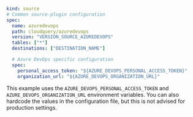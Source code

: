 ```yaml copy
kind: source
# Common source-plugin configuration
spec:
  name: azuredevops
  path: cloudquery/azuredevops
  version: "VERSION_SOURCE_AZUREDEVOPS"
  tables: ["*"]
  destinations: ["DESTINATION_NAME"]

  # Azure DevOps specific configuration
  spec:
    personal_access_token: "${AZURE_DEVOPS_PERSONAL_ACCESS_TOKEN}"
    organization_url: "${AZURE_DEVOPS_ORGANIZATION_URL}"
```

This example uses the `AZURE_DEVOPS_PERSONAL_ACCESS_TOKEN` and `AZURE_DEVOPS_ORGANIZATION_URL` environment variables. You can also hardcode the values in the configuration file, but this is not advised for production settings.